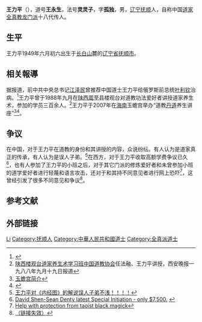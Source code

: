 {{Otheruses|other=名为王力平的其他人物|王力平}}
{{Otheruses|other=名为王永生的其他人物|王永生}}
{{Tone|time=2012-06-16T11:18:41+00:00}}
'''王力平'''（{{bd|1949年|}}），道号'''王永生'''，法号'''灵灵子'''，字'''孤独'''，男，[[辽宁|辽宁]][[抚顺|抚顺]]人，自称中国[[道家|道家]][[全真教|全真教]][[龙门派|龙门派]]十八代传人。

== 生平 ==
王力平1949年六月初六出生于[[长白山|长白山]]麓的[[辽宁省|辽宁省]][[抚顺市|抚顺市]]。

== 相关報導 ==
据报道，前中共中央总书记[[江泽民|江泽民]]曾推荐中国道士王力平给俄罗斯前总统[[叶利钦|叶利钦]]治病。<ref>{{Cite web|title= 中国医生使叶利钦焕发青春|url=http://www.renmin-hotel.com/huaren/baodao/388/zgys.htm|accessdate=|work=莫斯科华人报|archiveurl=https://web.archive.org/web/20090325210609/http://www.renmin-hotel.com/huaren/baodao/388/zgys.htm|archivedate=2009-03-25 }}</ref>王力平曾于1988年九月在[[陕西|陕西]][[周至|周至]]县楼观台对道教功法爱好者讲授道家养生术，参加的学员三百余人。<ref>[http://guose.ce.cn/bbs/guose/viewthread.php?tid=108137&extra=page%3D1 陕西楼观台道家养生术学习班]{{dead link|date=2018年1月 |bot=InternetArchiveBot |fix-attempted=yes }}[[中国道教协会|中国道教协会]]任法融、王力平讲授，西安晚报一九八八年九月十九日报道</ref>王力平于2007年在[[海南|海南]]玉蟾宫举办“道教[[丹道|丹道]]养生讲座”<ref>[http://www.wenbifeng.com/jiangzuo/jiangshi.html 玉蟾宫简介]{{dead link|date=2018年3月 |bot=InternetArchiveBot |fix-attempted=yes }}</ref><ref>{{Cite web|title=海南玉蟾宫二零零七年"道教丹道养生讲座"|url=http://www.wenbifeng.com/jiangzuo/index.html|accessdate=|work=|archiveurl=https://web.archive.org/web/20090325103528/http://www.wenbifeng.com/jiangzuo/index.html|archivedate=2009-03-25}}</ref>。

== 争议 ==
在中国，对于王力平在道教的身份和其讲授的内容，众说纷纭。有人认为是道家真正的传承，有人认为是误人子弟。<ref>[http://www.xiulian.com/discuz/viewthread.php?tid=16173 王力平对《内经图》的解说误人子弟不浅！！！！]{{dead link|date=2018年3月 |bot=InternetArchiveBot |fix-attempted=yes }}</ref>在西方，对于王力平收取高额学费争议已久<ref>[http://forum.healingdao.com/general/message/10475 David Shen-Sean Denty latest Special Initiation - only $7,500.] {{webarchive|url=https://web.archive.org/web/20140125024836/http://forum.healingdao.com/general/message/10475 |date=2014-01-25 }}</ref>，也有人参加了王力平的小班之后，对于其它门派的修炼爱好者和未曾参加小班的道学爱好者进行轻蔑和语言攻击，还对于和其持不同意见者进行网上恐吓<ref>[http://www.thetaobums.com/index.php?/topic/17931-help-with-protection-from-taoist-black-magick/page__view__findpost__p__251478 Help with protection from taoist black magick]{{dead link|date=2018年3月 |bot=InternetArchiveBot |fix-attempted=yes }}</ref>，这曾经引发了很多不同意见和争议<ref>[http://www.thetaobums.com/index.php?app=core&module=search&do=quick_search&search_sort_by=date&search_sort_order=desc&search_term=wang+liping&search_filter_app%5Bforums%5D=1&st=125 （链接失效）]{{dead link|date=2018年3月 |bot=InternetArchiveBot |fix-attempted=yes }}</ref>。

== 参考文献 ==
{{reflist}}

== 外部链接 ==
{{Authority control}}
{{DEFAULTSORT:Wang王}}
[[Category:王姓|Li]]
[[Category:抚顺人|Category:抚顺人]]
[[Category:中華人民共和國道士|Category:中華人民共和國道士]]
[[Category:全真派道士|Category:全真派道士]]